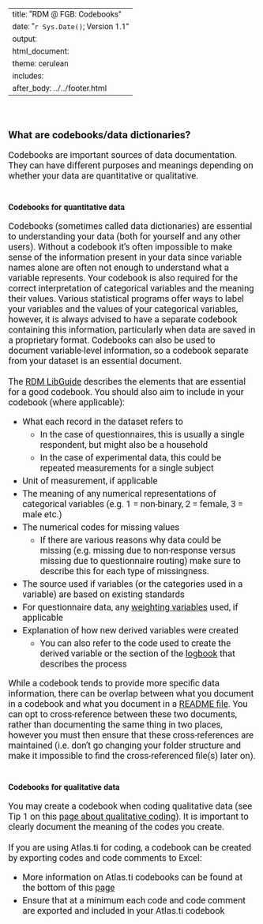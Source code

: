 
---
title: "RDM @ FGB: Codebooks"
date: "`r Sys.Date()`; Version 1.1"
output: 
  html_document:
    theme: cerulean
    includes: 
      after_body: ../../footer.html
---


<style type="text/css">

/* need to ensure all text is in Roboto so as to be in-line with VU house style*/

body {
  font-family: 'Roboto', sans-serif;
}

.main-container {
  max-width: 80%;
  margin-left: auto;
  margin-right: auto;
  padding-top: 5%;
  padding-bottom: 30%;
  padding-right: 10%;
  padding-left: 10%;
}

h1.title {
  font-size: 28px;
  text-align: center;
}

h4.date { /* this is to affect the size of the date text in the YAML when it prints in html  */
  font-size: 20px;
  text-align: center;
}

p, summary {
  font-size: 18px;
}

li {
  font-size: 18px;
  margin: 5px;
}




</style>

\

## What are codebooks/data dictionaries? {#codebooktips}

Codebooks are important sources of data documentation. They can have different purposes and meanings depending on whether your data are quantitative or qualitative.
\
\

### Codebooks for quantitative data

Codebooks (sometimes called data dictionaries) are essential to understanding your data (both for yourself and any other users). Without a codebook it's often impossible to make sense of the information present in your data since variable names alone are often not enough to understand what a variable represents. Your codebook is also required for the correct interpretation of categorical variables and the meaning their values. Various statistical programs offer ways to label your variables and the values of your categorical variables, however, it is always advised to have a separate codebook containing this information, particularly when data are saved in a proprietary format. Codebooks can also be used to document variable-level information, so a codebook separate from your dataset is an essential document. 
\
\
The [RDM LibGuide](https://libguides.vu.nl/rdm/data-documentation){target="_blank"} describes the elements that are essential for  a good codebook. You should also aim to include in your codebook (where applicable):

* What each record in the dataset refers to
  + In the case of questionnaires, this is usually a single respondent, but might also be a household
  + In the case of experimental data, this could be repeated measurements for a single subject
* Unit of measurement, if applicable
* The meaning of any numerical representations of categorical variables (e.g. 1 = non-binary, 2 = female, 3 = male etc.)
* The numerical codes for missing values 
  + If there are various reasons why data could be missing (e.g. missing due to non-response versus missing due to questionnaire routing) make sure to describe this for each type of missingness.
* The source used if variables (or the categories used in a variable) are based on existing standards
* For questionnaire data, any [weighting variables](https://www.cessda.eu/Training/Training-Resources/Library/Data-Management-Expert-Guide/3.-Process/Weights-of-survey-data){target="_blank"} used, if applicable
* Explanation of how new derived variables were created
  + You can also refer to the code used to create the derived variable or the section of the [logbook](../definitions/Definitions.html#logbook) that describes the process

While a  codebook tends to provide more specific data information, there can be overlap between what you document in a codebook and what you document in a [README file](../archiving/ArchivingGuidelinesFull.html#subsection9). You can opt to cross-reference between these two documents, rather than documenting the same thing in two places, however you must then ensure that these cross-references are maintained (i.e. don't go changing your folder structure and make it impossible to find the cross-referenced file(s) later on). 
<!--IN future versions:
**DISCUSS FURTHER THE OVERLAPS WITH README FILES (done) AND WHETHER A SEPARATE CODEBOOK FOR EACH DATA FILE IS NECESSARY OR WHETHER YOU CAN DESCRIBE CLUSTERS OF DATA IN ONE CODEBOOK**-->
\
\

### Codebooks for qualitative data

You may create a codebook when coding qualitative data (see Tip 1 on this [page about qualitative coding](https://www.cessda.eu/Training/Training-Resources/Library/Data-Management-Expert-Guide/3.-Process/Qualitative-coding){target="_blank"}).
It is important to clearly document the meaning of the codes you create. 
\
\
If you are using Atlas.ti for coding, a codebook can be created by exporting codes and code comments to Excel:

* More information on Atlas.ti codebooks can be found at the bottom of this [page](https://doc.atlasti.com/QuicktourWin.v9/Codes/CodesWorkingWithQuickTour.html){target="_blank"}
* Ensure that at a minimum each code and code comment are exported and included in your Atlas.ti codebook
